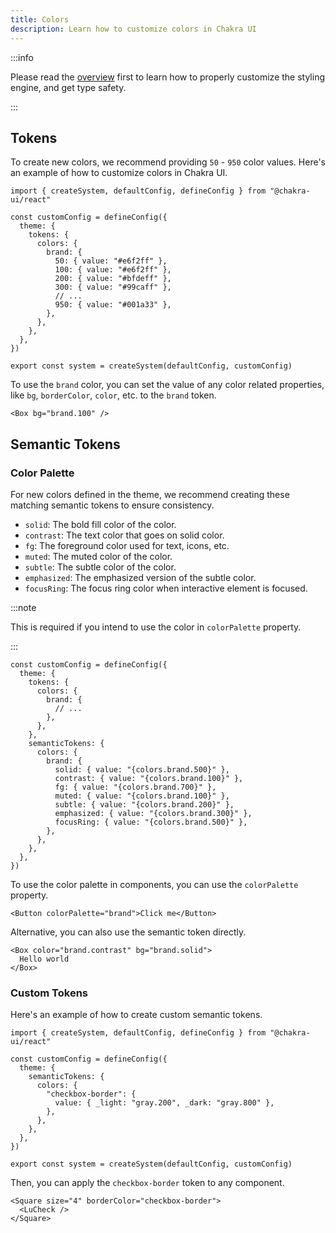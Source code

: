 ```yaml
---
title: Colors
description: Learn how to customize colors in Chakra UI
---
```


:::info

Please read the [overview](/docs/theming/customization/overview) first to learn
how to properly customize the styling engine, and get type safety.

:::

## Tokens

To create new colors, we recommend providing `50` - `950` color values. Here's
an example of how to customize colors in Chakra UI.

```tsx title="theme.ts"
import { createSystem, defaultConfig, defineConfig } from "@chakra-ui/react"

const customConfig = defineConfig({
  theme: {
    tokens: {
      colors: {
        brand: {
          50: { value: "#e6f2ff" },
          100: { value: "#e6f2ff" },
          200: { value: "#bfdeff" },
          300: { value: "#99caff" },
          // ...
          950: { value: "#001a33" },
        },
      },
    },
  },
})

export const system = createSystem(defaultConfig, customConfig)
```

To use the `brand` color, you can set the value of any color related properties,
like `bg`, `borderColor`, `color`, etc. to the `brand` token.

```tsx
<Box bg="brand.100" />
```

## Semantic Tokens

### Color Palette

For new colors defined in the theme, we recommend creating these matching
semantic tokens to ensure consistency.

- `solid`: The bold fill color of the color.
- `contrast`: The text color that goes on solid color.
- `fg`: The foreground color used for text, icons, etc.
- `muted`: The muted color of the color.
- `subtle`: The subtle color of the color.
- `emphasized`: The emphasized version of the subtle color.
- `focusRing`: The focus ring color when interactive element is focused.

:::note

This is required if you intend to use the color in `colorPalette` property.

:::

```tsx title="theme.ts"
const customConfig = defineConfig({
  theme: {
    tokens: {
      colors: {
        brand: {
          // ...
        },
      },
    },
    semanticTokens: {
      colors: {
        brand: {
          solid: { value: "{colors.brand.500}" },
          contrast: { value: "{colors.brand.100}" },
          fg: { value: "{colors.brand.700}" },
          muted: { value: "{colors.brand.100}" },
          subtle: { value: "{colors.brand.200}" },
          emphasized: { value: "{colors.brand.300}" },
          focusRing: { value: "{colors.brand.500}" },
        },
      },
    },
  },
})
```

To use the color palette in components, you can use the `colorPalette` property.

```tsx
<Button colorPalette="brand">Click me</Button>
```

Alternative, you can also use the semantic token directly.

```tsx
<Box color="brand.contrast" bg="brand.solid">
  Hello world
</Box>
```

### Custom Tokens

Here's an example of how to create custom semantic tokens.

```tsx title="theme.ts"
import { createSystem, defaultConfig, defineConfig } from "@chakra-ui/react"

const customConfig = defineConfig({
  theme: {
    semanticTokens: {
      colors: {
        "checkbox-border": {
          value: { _light: "gray.200", _dark: "gray.800" },
        },
      },
    },
  },
})

export const system = createSystem(defaultConfig, customConfig)
```

Then, you can apply the `checkbox-border` token to any component.

```tsx
<Square size="4" borderColor="checkbox-border">
  <LuCheck />
</Square>
```
